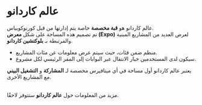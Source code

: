 # عالم كاردانو  

عالم كاردانو هو **قبة مخصصة** خاصة يتم إدارتها من قبل كورنوكوبياس.  
تم تصميم هذه المساحة على شكل **معرض (Expo)** لعرض العديد من المشاريع المبنية والمرتبطة بـ **بلوكتشين كاردانو**.  

<ul className="styled-list">
  <li>منظم ضمن فئات، حيث سيتم عرض معلومات عن مئات المشاريع.</li>
  <li>سيكون لدى المستخدمين خيار الانتقال عبر البوابات إلى المقر الرئيسي لكل مشروع.</li>
</ul>  

<div className="note-box success">
  يعتبر عالم كاردانو أول مساحة في أي ميتافيرس مخصصة لـ <b>المشاركة</b> و <b>التشغيل البيني</b> مع المشاريع الأخرى.
</div>  

</br>

<p>مزيد من المعلومات حول <b>عالم كاردانو</b> ستتوفر لاحقًا.</p>
